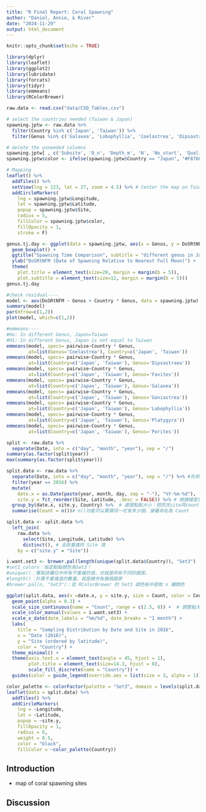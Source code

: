 ```yaml
---
title: "R Final Report: Coral Spawning"
author: "Daniel, Annie, & River"
date: "2024-11-29"
output: html_document
---
```


```r
knitr::opts_chunk$set(echo = TRUE)
```

```r
library(dplyr)
library(leaflet)
library(ggplot2)
library(lubridate)
library(forcats)
library(tidyr)
library(emmeans)
library(RColorBrewer)
```

```r
raw.data <- read.csv("data/CSD_Tables.csv")
```

```r
# select the countries needed (Taiwan & Japan)
spawning.jptw <- raw.data %>% 
  filter(Country %in% c('Japan', 'Taiwan')) %>%
  filter(Genus %in% c('Galaxea', 'Lobophyllia', 'Coelastrea', 'Dipsastraea', 'Favites', 'Goniastrea', 'Platygyra', 'Porites'))

# delete the unneeded columns
spawning.jptw[ , c('Subsite', 'O_n', 'Depth_m', 'N', 'No_start', 'Quality_start', 'No_end', 'Quality_end', 'Gamete_release', 'Situation', 'Timezone', 'Reference', 'Comments')] <- list(NULL)
spawning.jptw$color <- ifelse(spawning.jptw$Country == "Japan", "#F8766D", "#00BFC4")

# Mapping
leaflet() %>%
  addTiles() %>%
  setView(lng = 123, lat = 27, zoom = 4.5) %>% # Center the map on Taiwan
  addCircleMarkers(
    lng = spawning.jptw$Longitude,
    lat = spawning.jptw$Latitude,
    popup = spawning.jptw$Site,
    radius = 5,
    fillColor = spawning.jptw$color,
    fillOpacity = 1,
    stroke = F)
```


```r
genus.tj.day <- ggplot(data = spawning.jptw, aes(x = Genus, y = DoSRtNFM, color = Country)) + 
  geom_boxplot() + 
  ggtitle("Spawning Time Comparison", subtitle = "different genus in Japan and Taiwan") + 
  ylab("DoSRtNFM (Date of Spawning Relative to Nearest Full Moon)") + 
  theme(
    plot.title = element_text(size=20, margin = margin(b = 5)),
    plot.subtitle = element_text(size=12, margin = margin(b = 5)))
genus.tj.day

#check residual----
model <- aov(DoSRtNFM ~ Genus + Country * Genus, data = spawning.jptw)
summary(model)
par(mfrow=c(1,2))
plot(model, which=c(1,2))
```

```r
#emmeans----
#Ho: In different Genus, Japan=Taiwan
#H1: In different Genus, Japan is not equal to Taiwan
emmeans(model, specs= pairwise~Country * Genus, 
        at=list(Genus='Coelastrea'), Country=c('Japan', 'Taiwan'))
emmeans(model, specs= pairwise~Country * Genus, 
        at=list(Country=c('Japan', 'Taiwan'), Genus='Dipsastraea'))
emmeans(model, specs= pairwise~Country * Genus, 
        at=list(Country=c('Japan', 'Taiwan'), Genus='Favites'))
emmeans(model, specs= pairwise~Country * Genus, 
        at=list(Country=c('Japan', 'Taiwan'), Genus='Galaxea'))
emmeans(model, specs= pairwise~Country * Genus, 
        at=list(Country=c('Japan', 'Taiwan'), Genus='Goniastrea'))
emmeans(model, specs= pairwise~Country * Genus, 
        at=list(Country=c('Japan', 'Taiwan'), Genus='Lobophyllia'))
emmeans(model, specs= pairwise~Country * Genus, 
        at=list(Country=c('Japan', 'Taiwan'), Genus='Platygyra'))
emmeans(model, specs= pairwise~Country * Genus, 
        at=list(Country=c('Japan', 'Taiwan'), Genus='Porites'))
```

```r
split <- raw.data %>%
  separate(Date, into = c("day", "month", "year"), sep = "/")
summary(as.factor(split$year))
max(summary(as.factor(split$year)))
```


```r
split.data <- raw.data %>%
  separate(Date, into = c("day", "month", "year"), sep = "/") %>% #先把年月日拆開才能篩選2016
  filter(year == 2016) %>%
  mutate(
    date.x = as.Date(paste(year, month, day, sep = "-"), "%Y-%m-%d"),
    site.y = fct_reorder(Site, Latitude, .desc = FALSE)) %>% # 根據緯度重新排列地點
  group_by(date.x, site.y, Country) %>%  # 處理點點大小：把同天site同country的數據分在同一坨
  summarise(Count = n())# n()功能可以算算同一坨有多少個。接著命名為 Count

split.data <- split.data %>%
  left_join(
    raw.data %>%
      select(Site, Longitude, Latitude) %>%
      distinct(), # 去除重複的 Site 項
    by = c("site.y" = "Site"))

i.want.set3 <- brewer.pal(length(unique(split.data$Country)), "Set3")
#set1_colors：指定點點顏色為Set3！
#unique()：獲取該欄位中所有不重複的值，也就是所有不同的國家。
#length()：計算不重複值的數量，就是總共有幾個國家
#brewer.pal(n, "Set3")：從 RColorBrewer 的 Set3 調色板中提取 n 種顏色

ggplot(split.data, aes(x =date.x, y = site.y, size = Count, color = Country)) +
  geom_point(alpha = 0.3) +  
  scale_size_continuous(name = "Count", range = c(2.5, 8)) +  # 調整點大小
  scale_color_manual(values = i.want.set3) +  
  scale_x_date(date_labels = "%m/%d", date_breaks = "1 month") +
  labs(
    title = "Sampling Distribution by Date and Site in 2016",
    x = "Date (2016)",
    y = "Site (ordered by latitude)",
    color = "Country") +
  theme_minimal() +
  theme(axis.text.x = element_text(angle = 45, hjust = 1),
        plot.title = element_text(size=14.3, hjust = 0),
        scale_fill_discrete(name = "Country")) +
  guides(color = guide_legend(override.aes = list(size = 3, alpha = 1)))
```

```r
color_palette <- colorFactor(palette = "Set3", domain = levels(split.data$Country))
leaflet(data = split.data) %>%
  addTiles() %>%
  addCircleMarkers(
    lng = ~Longitude,
    lat = ~Latitude,
    popup = ~site.y,
    fillOpacity = 1,
    radius = 6,
    weight = 0.5,
    color = "black",
    fillColor = ~color_palette(Country))
```







## Introduction

- map of coral spawning sites 




## Discussion


